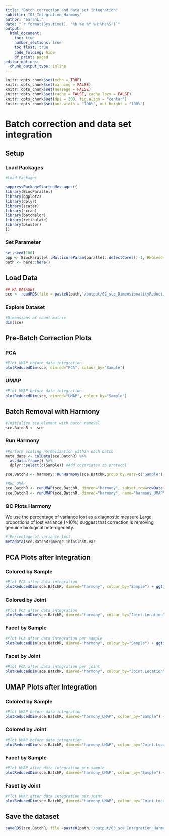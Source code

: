 ```yaml
---
title: "Batch correction and data set integration"
subtitle: "03_Integration_Harmony"
author: "SarahL."
date: "`r format(Sys.time(), '%b %e %Y %H:%M:%S')`"
output: 
  html_document:
    toc: true
    number_sections: true   
    toc_float: true
    code_folding: hide
    df_print: paged
editor_options:
  chunk_output_type: inline
---
```


```r
knitr::opts_chunk$set(echo = TRUE)
knitr::opts_chunk$set(warning = FALSE)
knitr::opts_chunk$set(message = FALSE)
knitr::opts_chunk$set(cache = FALSE, cache.lazy = FALSE)
knitr::opts_chunk$set(dpi = 300, fig.align = "center")
knitr::opts_chunk$set(out.width = "100%", out.height = "100%")
```

# Batch correction and data set integration

## Setup

### Load Packages

```r
#Load Packages

suppressPackageStartupMessages({
library(BiocParallel)
library(ggplot2)
library(dplyr)
library(scater)
library(scran)
library(batchelor)
library(reticulate)
library(bluster)
})

```


### Set Parameter

```r
set.seed(100)
bpp <- BiocParallel::MulticoreParam(parallel::detectCores()-1, RNGseed=100)
path <- here::here()
```


## Load Data

```r
## RA DATASET
sce <- readRDS(file = paste0(path,'/output/02_sce_DimensionalityReduction.rds'))
```

### Explore Dataset

```r
#Dimensions of count matrix
dim(sce)
```

## Pre-Batch Correction Plots {.tabset}

### PCA

```r
#Plot UMAP before data integration
plotReducedDim(sce, dimred="PCA", colour_by="Sample")
```

### UMAP

```r
#Plot UMAP before data integration
plotReducedDim(sce, dimred="UMAP", colour_by="Sample")
```

## Batch Removal with Harmony

```r
#Initialize sce element with batch removal
sce.BatchR <- sce 
```

### Run Harmony 

```r
#Perform scaling normalization within each batch
meta_data <- colData(sce.BatchR) %>%
  as.data.frame() %>%
  dplyr::select(c(Sample)) #Add covariates zb protocol

sce.BatchR <- harmony::RunHarmony(sce.BatchR,group.by.vars=c("Sample"),reduction.save="harmony",verbose=FALSE) #  Add covariates zb protocol
```

```r
#Run UMAP
sce.BatchR <- runUMAP(sce.BatchR, dimred="harmony", subset_row=rowData(sce)$is_hvg, min_dist = 0.1, name="harmony_UMAP_extra")
sce.BatchR <- runUMAP(sce.BatchR, dimred="harmony", name="harmony_UMAP")

```

### QC Plots Harmony
We use the percentage of variance lost as a diagnostic measure.Large proportions of lost variance (>10%) suggest that correction is removing genuine biological heterogeneity.
```r
# Percentage of variance lost 
metadata(sce.BatchR)$merge.info$lost.var

```

## PCA Plots after Integration {.tabset}
### Colored by Sample
```r
#Plot PCA after data integration
plotReducedDim(sce.BatchR, dimred="harmony", colour_by="Sample") + ggtitle("PCA after data integration with harmony")
```
### Colored by Joint
```r
#Plot PCA after data integration
plotReducedDim(sce.BatchR, dimred="harmony", colour_by="Joint.Location") + ggtitle("PCA after data integration with harmony")
```
### Facet by Sample
```r
#Plot PCA after data integration per sample
plotReducedDim(sce.BatchR, dimred="harmony", colour_by="Sample") + ggtitle("PCA after data integration with harmony")+ facet_wrap(~sce.BatchR$Sample)
```
### Facet by Joint
```r
#Plot PCA after data integration per joint
plotReducedDim(sce.BatchR, dimred="harmony", colour_by="Joint.Location") + ggtitle("PCA after data integration with harmony")+ facet_wrap(~sce.BatchR$Joint.Location)

```


## UMAP Plots after Integration {.tabset}
### Colored by Sample
```r
#Plot UMAP before data integration
plotReducedDim(sce.BatchR, dimred="harmony_UMAP", colour_by="Sample") + ggtitle("UMAP after data integration with harmony")
```
### Colored by Joint
```r
#Plot UMAP before data integration
plotReducedDim(sce.BatchR, dimred="harmony_UMAP", colour_by="Joint.Location") + ggtitle("UMAP after data integration with harmony")
```
### Facet by Sample
```r
#Plot UMAP after data integration per sample
plotReducedDim(sce.BatchR, dimred="harmony_UMAP", colour_by="Sample") + ggtitle("UMAP after data integration with harmony")+ facet_wrap(~sce.BatchR$Sample)

```
### Facet by Joint
```r
#Plot UMAP after data integration per joint
plotReducedDim(sce.BatchR, dimred="harmony_UMAP", colour_by="Joint.Location") + ggtitle("UMAP after data integration with harmony")+ facet_wrap(~sce.BatchR$Joint.Location)
```


## Save the dataset

```r
saveRDS(sce.BatchR, file =paste0(path,'/output/03_sce_Integration_Harmony.rds'))
```
